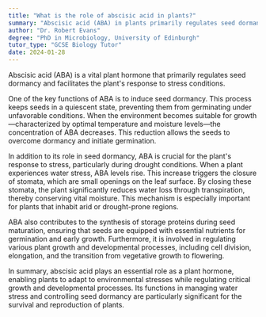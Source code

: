 ```yaml
---
title: "What is the role of abscisic acid in plants?"
summary: "Abscisic acid (ABA) in plants primarily regulates seed dormancy and helps the plant respond to stress conditions."
author: "Dr. Robert Evans"
degree: "PhD in Microbiology, University of Edinburgh"
tutor_type: "GCSE Biology Tutor"
date: 2024-01-28
---
```


Abscisic acid (ABA) is a vital plant hormone that primarily regulates seed dormancy and facilitates the plant's response to stress conditions.

One of the key functions of ABA is to induce seed dormancy. This process keeps seeds in a quiescent state, preventing them from germinating under unfavorable conditions. When the environment becomes suitable for growth—characterized by optimal temperature and moisture levels—the concentration of ABA decreases. This reduction allows the seeds to overcome dormancy and initiate germination.

In addition to its role in seed dormancy, ABA is crucial for the plant's response to stress, particularly during drought conditions. When a plant experiences water stress, ABA levels rise. This increase triggers the closure of stomata, which are small openings on the leaf surface. By closing these stomata, the plant significantly reduces water loss through transpiration, thereby conserving vital moisture. This mechanism is especially important for plants that inhabit arid or drought-prone regions.

ABA also contributes to the synthesis of storage proteins during seed maturation, ensuring that seeds are equipped with essential nutrients for germination and early growth. Furthermore, it is involved in regulating various plant growth and developmental processes, including cell division, elongation, and the transition from vegetative growth to flowering.

In summary, abscisic acid plays an essential role as a plant hormone, enabling plants to adapt to environmental stresses while regulating critical growth and developmental processes. Its functions in managing water stress and controlling seed dormancy are particularly significant for the survival and reproduction of plants.
    